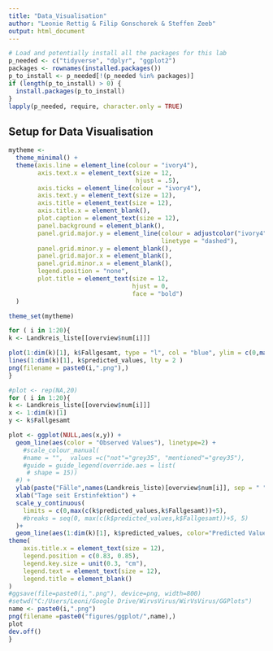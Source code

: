 ```yaml
---
title: "Data_Visualisation"
author: "Leonie Rettig & Filip Gonschorek & Steffen Zeeb"
output: html_document
---
```


```r
# Load and potentially install all the packages for this lab
p_needed <- c("tidyverse", "dplyr", "ggplot2")
packages <- rownames(installed.packages())
p_to_install <- p_needed[!(p_needed %in% packages)]
if (length(p_to_install) > 0) {
  install.packages(p_to_install)
}
lapply(p_needed, require, character.only = TRUE)
```
## Setup for Data Visualisation
```r
mytheme <- 
  theme_minimal() +
  theme(axis.line = element_line(colour = "ivory4"),
        axis.text.x = element_text(size = 12,
                                   hjust = .5),
        axis.ticks = element_line(colour = "ivory4"),
        axis.text.y = element_text(size = 12),
        axis.title = element_text(size = 12),
        axis.title.x = element_blank(),
        plot.caption = element_text(size = 12),
        panel.background = element_blank(),
        panel.grid.major.y = element_line(colour = adjustcolor("ivory4", alpha.f = .35),
                                          linetype = "dashed"),
        panel.grid.minor.y = element_blank(),
        panel.grid.major.x = element_blank(),
        panel.grid.minor.x = element_blank(),
        legend.position = "none",
        plot.title = element_text(size = 12,
                                  hjust = 0,
                                  face = "bold")
  )

theme_set(mytheme)
```

```r
for ( i in 1:20){
k <- Landkreis_liste[[overview$num[i]]]

plot(1:dim(k)[1], k$Fallgesamt, type = "l", col = "blue", ylim = c(0,max(c(k$predicted_values,k$Fallgesamt))+5), ylab = paste("F?lle",names(Landkreis_liste)[i], sep = " "), xlab = "Tage seit Erstinfektion")
lines(1:dim(k)[1], k$predicted_values, lty = 2 )
png(filename = paste0(i,".png"),)
}
```

```r
#plot <- rep(NA,20)
for ( i in 1:20){
k <- Landkreis_liste[[overview$num[i]]]
x <- 1:dim(k)[1]
y <- k$Fallgesamt

plot <- ggplot(NULL,aes(x,y)) +
  geom_line(aes(color = "Observed Values"), linetype=2) +
    #scale_colour_manual(
    #name = "",  values =c("not"="grey35", "mentioned"="grey35"),
    #guide = guide_legend(override.aes = list(
     # shape = 15))
  #) +
  ylab(paste("Fälle",names(Landkreis_liste)[overview$num[i]], sep = " ")) + 
  xlab("Tage seit Erstinfektion") +
  scale_y_continuous(
    limits = c(0,max(c(k$predicted_values,k$Fallgesamt))+5),
    #breaks = seq(0, max(c(k$predicted_values,k$Fallgesamt))+5, 5)
  )+
  geom_line(aes(1:dim(k)[1], k$predicted_values, color="Predicted Values"))+
theme(
    axis.title.x = element_text(size = 12),
    legend.position = c(0.83, 0.85),
    legend.key.size = unit(0.3, "cm"),
    legend.text = element_text(size = 12),
    legend.title = element_blank()
)
#ggsave(file=paste0(i,".png"), device=png, width=800)
#setwd("C:/Users/Leoni/Google Drive/WirvsVirus/WirVsVirus/GGPlots")
name <- paste0(i,".png")
png(filename =paste0("figures/ggplot/",name),)
plot
dev.off()
}
```

